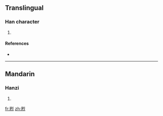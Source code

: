 ==Translingual==

===Han character===
{{Han char|rn=86|rad=火|as=09|sn=13|four=|canj=女弓火 (VNF), X女弓火 (XVNF)}}

# {{defn|Han|sort=火09}}

====References====
* {{Han ref|kx=0678.140|dkj=19240|dj=1090.040|hdz=32222.030|uh=716D|ud=29037}}

----

==Mandarin==

===Hanzi===
{{cmn-hanzi|pin=[[bāo]] ([[bao1]]), [[liè]] ([[lie4]])|wg=pao<sup>1</sup>, lieh<sup>4</sup>}}

# {{defn|Mandarin}}

[[fr:煭]]
[[zh:煭]]